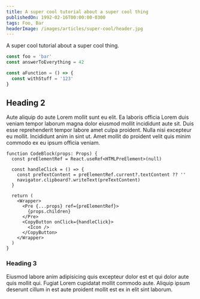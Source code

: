 ```yaml
---
title: A super cool tutorial about a super cool thing
publishedOn: 1992-02-16T00:00:00-0300
tags: Foo, Bar
headerImage: /images/articles/super-cool/header.jpg
---
```


A super cool tutorial about a super cool thing.

```js highlight=1,4-6
const foo = 'bar'
const answerToEverything = 42

const aFunction = () => {
  const withStuff = '123'
}
```

## Heading 2

Aute aliquip do aute Lorem mollit sunt eu elit. Ea laboris officia Lorem duis
veniam tempor laborum magna dolor eiusmod mollit incididunt aute sit. Duis esse
reprehenderit tempor labore amet culpa proident. Nulla nisi excepteur eu mollit.
Incididunt anim in sint ut. Amet mollit do proident velit quis minim commodo ex
eu ipsum officia veniam.

```tsx highlight=4-7
function CodeBlock(props: Props) {
  const preElementRef = React.useRef<HTMLPreElement>(null)

  const handleClick = () => {
    const preTextContent = preElementRef.current?.textContent ?? ''
    navigator.clipboard?.writeText(preTextContent)
  }

  return (
    <Wrapper>
      <Pre {...props} ref={preElementRef}>
        {props.children}
      </Pre>
      <CopyButton onClick={handleClick}>
        <Icon />
      </CopyButton>
    </Wrapper>
  )
}
```

### Heading 3

Eiusmod labore anim adipisicing quis excepteur dolor est et qui dolor aute quis mollit qui. Fugiat Lorem cupidatat mollit commodo aute. Aliquip ipsum deserunt cillum in est aute proident mollit est ex in elit sint laborum.
